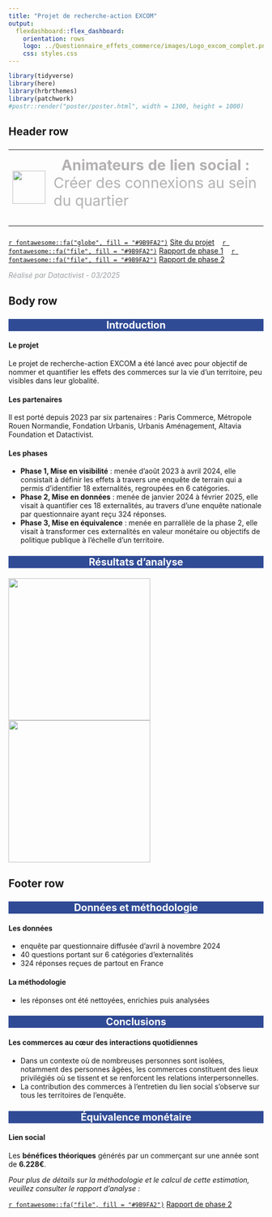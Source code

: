 ```yaml
---
title: "Projet de recherche-action EXCOM"
output: 
  flexdashboard::flex_dashboard:
    orientation: rows
    logo: ../Questionnaire_effets_commerce/images/Logo_excom_complet.png
    css: styles.css
---
```


<style>

.panel, .card, .bslib-card {
    border: none !important;
    box-shadow: none !important;
}
      
</style>

```r
library(tidyverse)
library(here)
library(hrbrthemes)
library(patchwork)
#postr::render("poster/poster.html", width = 1300, height = 1000)
```

## Header row {data-height=10}

### {data-width=1000}


<table style="width:100%">
<tr>
  <td rowspan="5">
  <img src="../Questionnaire_effets_commerce/images/lien_social.png" style="width:65px"></img>
  </td>
  <td><p style="margin-top: 10px; font-size: 1.8em; color: #B4B1B1;">
  &nbsp; **Animateurs de lien social :** Créer des connexions au sein du quartier
  </td></p>
</tr>
</table> 

### {data-width=400}

<FONT COLOR="#9B9FA2">
[`r fontawesome::fa("globe", fill = "#9B9FA2")`](https://projet-excom.fr/) [Site du projet](https://projet-excom.fr/) &nbsp;&nbsp;
[`r fontawesome::fa("file", fill = "#9B9FA2")`](https://nextcloud.datactivist.coop/s/Q2W7tz7TyLTmw4p) [Rapport de phase 1](https://nextcloud.datactivist.coop/s/Q2W7tz7TyLTmw4p) &nbsp;&nbsp;
[`r fontawesome::fa("file", fill = "#9B9FA2")`](https://datactivist.coop/excom/rapport/Rapport.html) [Rapport de phase 2](https://datactivist.coop/excom/rapport/Rapport.html) &nbsp;&nbsp;
</FONT>

<FONT COLOR="#9B9FA2">*Réalisé par Datactivist - 03/2025*</FONT>

## Body row {data-height=67}

###  {data-width=800}

<center>
<p style="aligne: center; font-size: 1.4em; color: white; background-color: #304B95;">**Introduction**</p>
</center>

#### Le projet

Le projet de recherche-action EXCOM a été lancé avec pour objectif de nommer et quantifier les effets des commerces sur la vie d’un territoire, peu visibles dans leur globalité. 

#### Les partenaires

Il est porté depuis 2023 par six partenaires : Paris Commerce, Métropole Rouen Normandie, Fondation Urbanis, Urbanis Aménagement, Altavia Foundation et Datactivist.
    
#### Les phases

- **Phase 1, Mise en visibilité** : menée d’août 2023 à avril 2024, elle consistait à définir les effets à travers une enquête de terrain qui a permis d’identifier 18 externalités, regroupées en 6 catégories.
- **Phase 2, Mise en données** : menée de janvier 2024 à février 2025, elle visait à quantifier ces 18 externalités, au travers d’une enquête nationale par questionnaire ayant reçu 324 réponses.
- **Phase 3, Mise en équivalence** : menée en parrallèle de la phase 2, elle visait à transformer ces externalités en valeur monétaire ou objectifs de politique publique à l’échelle d’un territoire.

### {data-width=800}

<center>
<p style="aligne: center; font-size: 1.4em; color: white; background-color: #304B95;">**Résultats d'analyse**</p>
</center>


![](../Questionnaire_effets_commerce/Questionnaire_effets_commerce_files/figure-html/unnamed-chunk-13-1.png){height=280}
![](../Questionnaire_effets_commerce/Questionnaire_effets_commerce_files/figure-html/unnamed-chunk-23-2.png){height=280}



## Footer row {data-height=30} 

###  {data-width=40}

<center>
<p style="aligne: center; font-size: 1.4em; color: white; background-color: #304B95;">**Données et méthodologie**</p>
</center>

#### Les données

- enquête par questionnaire diffusée d’avril à novembre 2024
- 40 questions portant sur 6 catégories d'externalités
- 324 réponses reçues de partout en France

#### La méthodologie

- les réponses ont été nettoyées, enrichies puis analysées

###  {data-width=40}

<center>
<p style="aligne: center; font-size: 1.4em; color: white; background-color: #304B95;">**Conclusions**</p>
</center>

#### Les commerces au cœur des interactions quotidiennes

- Dans un contexte où de nombreuses personnes sont isolées, notamment des personnes âgées, les commerces constituent des lieux privilégiés où se tissent et se renforcent les relations interpersonnelles.
- La contribution des commerces à l’entretien du lien social s’observe sur tous les territoires de l’enquête. 

###  {data-width=40}

<center>
<p style="aligne: center; font-size: 1.4em; color: white; background-color: #304B95;">**Équivalence monétaire**</p>
</center>

#### Lien social 

Les **bénéfices théoriques** générés par un commerçant sur une année sont de **6.228€**.

*Pour plus de détails sur la méthodologie et le calcul de cette estimation, veuillez consulter le rapport d'analyse :* 

<p style="font-size: 1em; color: #9B9FA2;">
[`r fontawesome::fa("file", fill = "#9B9FA2")`](https://datactivist.coop/excom/rapport/Rapport.html) [Rapport de phase 2](https://datactivist.coop/excom/rapport/Rapport.html)
</p>


